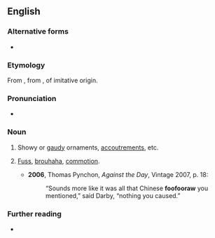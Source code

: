 ==English==

===Alternative forms===
* {{alter|en|foofaraw|fooforaw}}

===Etymology===
From {{bor|en|fr|fanfaron}}, from {{der|en|es|fanfarrón||showy, ostentatious}}, of imitative origin.

===Pronunciation===
* {{IPA|en|/ˈfuːfəɹɔː/}}

===Noun===
{{en-noun}}

# {{lb|en|colloquial}} Showy or [[gaudy]] ornaments, [[accoutrements]], etc.
# {{lb|en|colloquial}} [[fuss|Fuss]], [[brouhaha]], [[commotion]].
#* '''2006''', Thomas Pynchon, ''Against the Day'', Vintage 2007, p. 18:
#*: “Sounds more like it was all that Chinese '''foofooraw''' you mentioned,” said Darby, “nothing you caused.”

===Further reading===
* {{R:Lexico|foofaraw|us=1}}